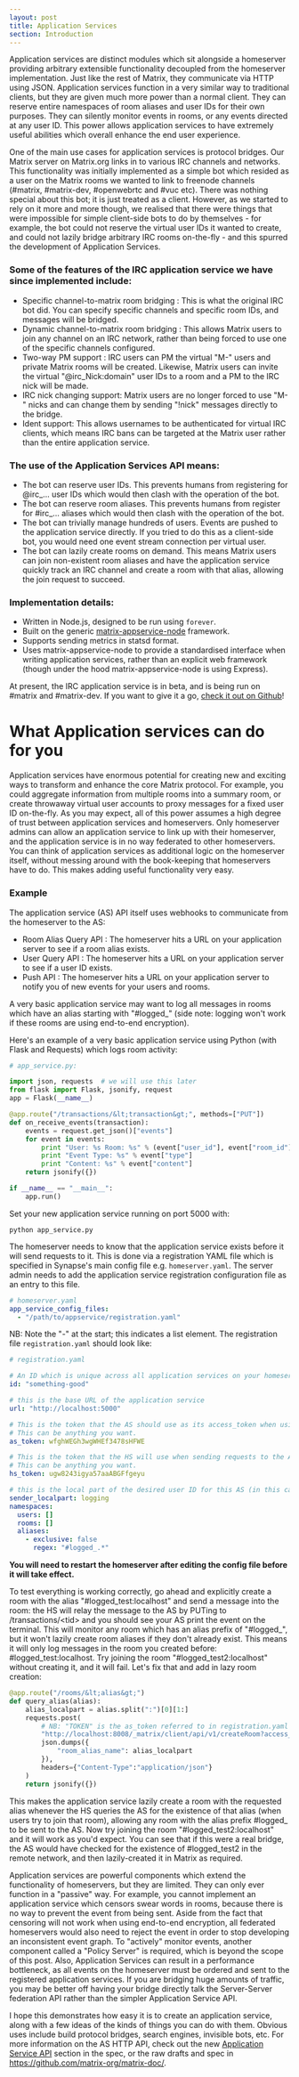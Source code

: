 ```yaml
---
layout: post
title: Application Services
section: Introduction
---
```


Application services are distinct modules which sit alongside a homeserver providing arbitrary extensible functionality decoupled from the homeserver implementation. Just like the rest of Matrix, they communicate via HTTP using JSON. Application services function in a very similar way to traditional clients, but they are given much more power than a normal client. They can reserve entire namespaces of room aliases and user IDs for their own purposes. They can silently monitor events in rooms, or any events directed at any user ID. This power allows application services to have extremely useful abilities which overall enhance the end user experience.

One of the main use cases for application services is protocol bridges. Our Matrix server on Matrix.org links in to various IRC channels and networks. This functionality was initially implemented as a simple bot which resided as a user on the Matrix rooms we wanted to link to freenode channels (#matrix, #matrix-dev, #openwebrtc and #vuc etc). There was nothing special about this bot; it is just treated as a client. However, as we started to rely on it more and more though, we realised that there were things that were impossible for simple client-side bots to do by themselves - for example, the bot could not reserve the virtual user IDs it wanted to create, and could not lazily bridge arbitrary IRC rooms on-the-fly - and this spurred the development of Application Services.

### Some of the features of the IRC application service we have since implemented include:

- Specific channel-to-matrix room bridging : This is what the original IRC bot did. You can specify specific channels and specific room IDs, and messages will be bridged.
- Dynamic channel-to-matrix room bridging : This allows Matrix users to join any channel on an IRC network, rather than being forced to use one of the specific channels configured.
- Two-way PM support : IRC users can PM the virtual "M-" users and private Matrix rooms will be created. Likewise, Matrix users can invite the virtual "@irc_Nick:domain" user IDs to a room and a PM to the IRC nick will be made.
- IRC nick changing support: Matrix users are no longer forced to use "M-" nicks and can change them by sending "!nick" messages directly to the bridge.
- Ident support: This allows usernames to be authenticated for virtual IRC clients, which means IRC bans can be targeted at the Matrix user rather than the entire application service.

### The use of the Application Services API means:

- The bot can reserve user IDs. This prevents humans from registering for @irc_... user IDs which would then clash with the operation of the bot.
- The bot can reserve room aliases. This prevents humans from register for #irc_... aliases which would then clash with the operation of the bot.
- The bot can trivially manage hundreds of users. Events are pushed to the application service directly. If you tried to do this as a client-side bot, you would need one event stream connection per virtual user.
- The bot can lazily create rooms on demand. This means Matrix users can join non-existent room aliases and have the application service quickly track an IRC channel and create a room with that alias, allowing the join request to succeed.

### Implementation details:

- Written in Node.js, designed to be run using <code>forever</code>.
- Built on the generic <a href="https://github.com/matrix-org/matrix-appservice-node">matrix-appservice-node</a> framework.
- Supports sending metrics in statsd format.
- Uses matrix-appservice-node to provide a standardised interface when writing application services, rather than an explicit web framework (though under the hood matrix-appservice-node is using Express).

At present, the IRC application service is in beta, and is being run on #matrix and #matrix-dev. If you want to give it a go, <a title="Matrix-IRC Application Service" href="https://github.com/matrix-org/matrix-appservice-irc">check it out on Github</a>!

# What Application services can do for you
Application services have enormous potential for creating new and exciting ways to transform and enhance the core Matrix protocol. For example, you could aggregate information from multiple rooms into a summary room, or create throwaway virtual user accounts to proxy messages for a fixed user ID on-the-fly. As you may expect, all of this power assumes a high degree of trust between application services and homeservers. Only homeserver admins can allow an application service to link up with their homeserver, and the application service is in no way federated to other homeservers. You can think of application services as additional logic on the homeserver itself, without messing around with the book-keeping that homeservers have to do. This makes adding useful functionality very easy.

### Example

The application service (AS) API itself uses webhooks to communicate from the homeserver to the AS:

- Room Alias Query API : The homeserver hits a URL on your application server to see if a room alias exists.
- User Query API : The homeserver hits a URL on your application server to see if a user ID exists.
- Push API : The homeserver hits a URL on your application server to notify you of new events for your users and rooms.

A very basic application service may want to log all messages in rooms which have an alias starting with "#logged_" (side note: logging won't work if these rooms are using end-to-end encryption).

Here's an example of a very basic application service using Python (with Flask and Requests) which logs room activity:

~~~ python
# app_service.py:

import json, requests  # we will use this later
from flask import Flask, jsonify, request
app = Flask(__name__)

@app.route("/transactions/&lt;transaction&gt;", methods=["PUT"])
def on_receive_events(transaction):
    events = request.get_json()["events"]
    for event in events:
        print "User: %s Room: %s" % (event["user_id"], event["room_id"])
        print "Event Type: %s" % event["type"]
        print "Content: %s" % event["content"]
    return jsonify({})

if __name__ == "__main__":
    app.run()
~~~

Set your new application service running on port 5000 with:

~~~
python app_service.py
~~~

The homeserver needs to know that the application service exists before it will send requests to it. This is done via a registration YAML file which is specified in Synapse's main config file e.g. <code>homeserver.yaml</code>. The server admin needs to add the application service registration configuration file as an entry to this file.

~~~ yaml
# homeserver.yaml
app_service_config_files:
  - "/path/to/appservice/registration.yaml"
~~~

NB: Note the "-" at the start; this indicates a list element. The registration file <code>registration.yaml</code> should look like:

~~~ yaml
# registration.yaml

# An ID which is unique across all application services on your homeserver. This should never be changed once set.
id: "something-good"

# this is the base URL of the application service
url: "http://localhost:5000"

# This is the token that the AS should use as its access_token when using the Client-Server API
# This can be anything you want.
as_token: wfghWEGh3wgWHEf3478sHFWE

# This is the token that the HS will use when sending requests to the AS.
# This can be anything you want.
hs_token: ugw8243igya57aaABGFfgeyu

# this is the local part of the desired user ID for this AS (in this case @logging:localhost)
sender_localpart: logging
namespaces:
  users: []
  rooms: []
  aliases:
    - exclusive: false
      regex: "#logged_.*"
~~~

**You will need to restart the homeserver after editing the config file before it will take effect.**

To test everything is working correctly, go ahead and explicitly create a room with the alias "#logged_test:localhost" and send a message into the room: the HS will relay the message to the AS by PUTing to /transactions/&lt;tid&gt; and you should see your AS print the event on the terminal. This will monitor any room which has an alias prefix of "#logged_", but it won't lazily create room aliases if they don't already exist. This means it will only log messages in the room you created before: #logged_test:localhost. Try joining the room "#logged_test2:localhost" without creating it, and it will fail. Let's fix that and add in lazy room creation:

~~~ python
@app.route("/rooms/&lt;alias&gt;")
def query_alias(alias):
    alias_localpart = alias.split(":")[0][1:]
    requests.post(
        # NB: "TOKEN" is the as_token referred to in registration.yaml
        "http://localhost:8008/_matrix/client/api/v1/createRoom?access_token=TOKEN",
        json.dumps({
            "room_alias_name": alias_localpart
        }),
        headers={"Content-Type":"application/json"}
    )
    return jsonify({})
~~~

This makes the application service lazily create a room with the requested alias whenever the HS queries the AS for the existence of that alias (when users try to join that room), allowing any room with the alias prefix #logged_ to be sent to the AS. Now try joining the room "#logged_test2:localhost" and it will work as you'd expect.  You can see that if this were a real bridge, the AS would have checked for the existence of #logged_test2 in the remote network, and then lazily-created it in Matrix as required.

Application services are powerful components which extend the functionality of homeservers, but they are limited. They can only ever function in a "passive" way. For example, you cannot implement an application service which censors swear words in rooms, because there is no way to prevent the event from being sent. Aside from the fact that censoring will not work when using end-to-end encryption, all federated homeservers would also need to reject the event in order to stop developing an inconsistent event graph. To "actively" monitor events, another component called a "Policy Server" is required, which is beyond the scope of this post.  Also, Application Services can result in a performance bottleneck, as all events on the homeserver must be ordered and sent to the registered application services.  If you are bridging huge amounts of traffic, you may be better off having your bridge directly talk the Server-Server federation API rather than the simpler Application Service API.

I hope this demonstrates how easy it is to create an application service, along with a few ideas of the kinds of things you can do with them. Obvious uses include build protocol bridges, search engines, invisible bots, etc. For more information on the AS HTTP API, check out the new <a href="/docs/spec/#application-service-api">Application Service API</a> section in the spec, or the raw drafts and spec in <a href="https://github.com/matrix-org/matrix-doc/" target="_blank">https://github.com/matrix-org/matrix-doc/</a>.
